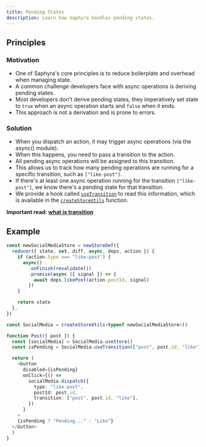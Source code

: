 ```yaml
---
title: Pending States
description: Learn how Saphyra handles pending states.
---
```


## Principles

### Motivation

- One of Saphyra's core principles is to reduce boilerplate and overhead when managing state.
- A common challenge developers face with async operations is deriving pending states.
- Most developers don't derive pending states, they imperatively set state to `true` when an async operation starts and `false` when it ends.
- This approach is not a derivation and is prone to errors.

### Solution

- When you dispatch an action, it may trigger async operations (via the async() module).
- When this happens, you need to pass a transition to the action.
- All pending async operations will be assigned to this transition.
- This allows us to track how many pending operations are running for a specific transition, such as `["like-post"]`.
- If there's at least one async operation running for the transition `["like-post"]`, we know there's a pending state for that transition.
- We provide a hook called [`useTransition`](/docs/exports/create-store-utils#usetransition) to read this information, which is available in the [`createStoreUtils`](/docs/exports/create-store-utils) function.

**Important read: [what is transition](/docs/transitions)**

## Example

```typescript
const newSocialMediaStore = newStoreDef({
  reducer({ state, set, diff, async, deps, action }) {
    if (action.type === "like-post") {
      async()
        .onFinish(revalidate())
        .promise(async ({ signal }) => {
          await deps.likePost(action.postId, signal)
        })
    }

    return state
  },
})

const SocialMedia = createStoreUtils<typeof newSocialMediaStore>()

function Post({ post }) {
  const [socialMedia] = SocialMedia.useStore()
  const isPending = SocialMedia.useTransition(["post", post.id, "like"])

  return (
    <button
      disabled={isPending}
      onClick={() =>
        socialMedia.dispatch({
          type: "like-post",
          postId: post.id,
          transition: ["post", post.id, "like"],
        })
      }
    >
    {isPending ? "Pending..." : "Like"}
  </button>
  )
}
```

